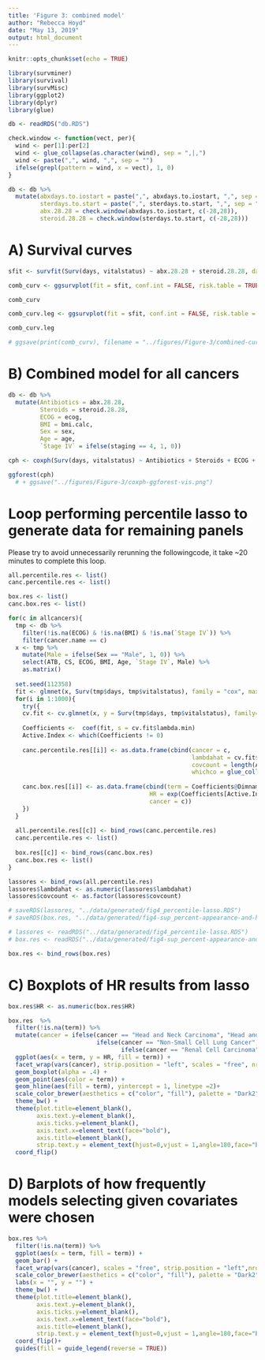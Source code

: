 ```yaml
---
title: 'Figure 3: combined model'
author: "Rebecca Hoyd"
date: "May 13, 2019"
output: html_document
---
```


```r
knitr::opts_chunk$set(echo = TRUE)

library(survminer)
library(survival)
library(survMisc)
library(ggplot2)
library(dplyr)
library(glue)
```


```r
db <- readRDS("db.RDS")
```

```r
check.window <- function(vect, per){
  wind <- per[1]:per[2]
  wind <- glue_collapse(as.character(wind), sep = ",|,")
  wind <- paste(",", wind, ",", sep = "")
  ifelse(grepl(pattern = wind, x = vect), 1, 0)
}

db <- db %>%
  mutate(abxdays.to.iostart = paste(",", abxdays.to.iostart, ",", sep = ""),
         sterdays.to.start = paste(",", sterdays.to.start, ",", sep = ""),
         abx.28.28 = check.window(abxdays.to.iostart, c(-28,28)),
         steroid.28.28 = check.window(sterdays.to.start, c(-28,28)))
```

# A) Survival curves
```r
sfit <- survfit(Surv(days, vitalstatus) ~ abx.28.28 + steroid.28.28, data = db)

comb_curv <- ggsurvplot(fit = sfit, conf.int = FALSE, risk.table = TRUE, pval = TRUE, ylab = "", legend = "none", legend.title = "", legend.labs = c("ATB, Steroids=0", "ATB=0,Steroids=1", "ATB=1,Steroids=0", "ATB,Steroids = 1"), font.legend = c(12), fontsize = 6, xlab = "Days", pval.coord = c(0,0.08), palette = "Dark2")

comb_curv
```

```r
comb_curv.leg <- ggsurvplot(fit = sfit, conf.int = FALSE, risk.table = TRUE, pval = TRUE, legend = "right", legend.title = "", legend.labs = c("ATB, Steroids=0", "ATB=0,Steroids=1", "ATB=1,Steroids=0", "ATB,Steroids = 1"), font.legend = c(12), fontsize = 6, xlab = "Days", pval.coord = c(0,0.08), palette = "Dark2")

comb_curv.leg
```

```r
# ggsave(print(comb_curv), filename = "../figures/Figure-3/combined-curve.png", device = "png")
```

# B) Combined model for all cancers
```r
db <- db %>%
  mutate(Antibiotics = abx.28.28,
         Steroids = steroid.28.28,
         ECOG = ecog,
         BMI = bmi.calc,
         Sex = sex,
         Age = age,
         `Stage IV` = ifelse(staging == 4, 1, 0))

cph <- coxph(Surv(days, vitalstatus) ~ Antibiotics + Steroids + ECOG + `Stage IV` + BMI + Sex + Age, data = db)

ggforest(cph) 
  # + ggsave("../figures/Figure-3/coxph-ggforest-vis.png")
```


# Loop performing percentile lasso to generate data for remaining panels

Please try to avoid unnecessarily rerunning the followingcode, it take ~20 minutes to complete this loop.
```r
all.percentile.res <- list()
canc.percentile.res <- list()

box.res <- list()
canc.box.res <- list()

for(c in allcancers){
  tmp <- db %>%
    filter(!is.na(ECOG) & !is.na(BMI) & !is.na(`Stage IV`)) %>%
    filter(cancer.name == c)
  x <- tmp %>%
    mutate(Male = ifelse(Sex == "Male", 1, 0)) %>%
    select(ATB, CS, ECOG, BMI, Age, `Stage IV`, Male) %>%
    as.matrix()
  
  set.seed(112358)
  fit <- glmnet(x, Surv(tmp$days, tmp$vitalstatus), family = "cox", maxit = 1000)
  for(i in 1:1000){
    try({
    cv.fit <- cv.glmnet(x, y = Surv(tmp$days, tmp$vitalstatus), family="cox", maxit = 1000)
    
    Coefficients <-  coef(fit, s = cv.fit$lambda.min)
    Active.Index <- which(Coefficients != 0)
    
    canc.percentile.res[[i]] <- as.data.frame(cbind(cancer = c,
                                                    lambdahat = cv.fit$lambda.min,
                                                    covcount = length(Active.Index),
                                                    whichco = glue_collapse(Coefficients@Dimnames[[1]][Active.Index],
                                                                            sep = "+")))
    canc.box.res[[i]] <- as.data.frame(cbind(term = Coefficients@Dimnames[[1]][Active.Index], 
                                        HR = exp(Coefficients[Active.Index]),
                                        cancer = c))
    })
  }
  
  all.percentile.res[[c]] <- bind_rows(canc.percentile.res)
  canc.percentile.res <- list()
  
  box.res[[c]] <- bind_rows(canc.box.res)
  canc.box.res <- list()
}

lassores <- bind_rows(all.percentile.res)
lassores$lambdahat <- as.numeric(lassores$lambdahat)
lassores$covcount <- as.factor(lassores$covcount)

# saveRDS(lassores, "../data/generated/fig4_percentile-lasso.RDS")
# saveRDS(box.res, "../data/generated/fig4-sup_percent-appearance-and-hr_boxplots")
```

```r
# lassores <- readRDS("../data/generated/fig4_percentile-lasso.RDS")
# box.res <- readRDS("../data/generated/fig4-sup_percent-appearance-and-hr_boxplots.RDS")
```

```r
box.res <- bind_rows(box.res)
```

# C) Boxplots of HR results from lasso

```r
box.res$HR <- as.numeric(box.res$HR)

box.res  %>%
  filter(!is.na(term)) %>%
  mutate(cancer = ifelse(cancer == "Head and Neck Carcinoma", "Head and Neck \nCarcinoma", 
                         ifelse(cancer == "Non-Small Cell Lung Cancer", "Non-Small Cell \nLung Cancer", 
                                ifelse(cancer == "Renal Cell Carcinoma", "Renal Cell \nCarcinoma", cancer)))) %>%
  ggplot(aes(x = term, y = HR, fill = term)) +
  facet_wrap(vars(cancer), strip.position = "left", scales = "free", nrow = 9) + 
  geom_boxplot(alpha = .4) +
  geom_point(aes(color = term)) +
  geom_hline(aes(fill = term), yintercept = 1, linetype =2)+
  scale_color_brewer(aesthetics = c("color", "fill"), palette = "Dark2") +
  theme_bw() +
  theme(plot.title=element_blank(),
        axis.text.y=element_blank(),
        axis.ticks.y=element_blank(),
        axis.text.x=element_text(face="bold"),
        axis.title=element_blank(),
        strip.text.y = element_text(hjust=0,vjust = 1,angle=180,face="bold", size = 12)) +
  coord_flip() 
```


# D) Barplots of how frequently models selecting given covariates were chosen

```r
box.res %>%
  filter(!is.na(term)) %>%
  ggplot(aes(x = term, fill = term)) + 
  geom_bar() +
  facet_wrap(vars(cancer), scales = "free", strip.position = "left",nrow = 9) +
  scale_color_brewer(aesthetics = c("color", "fill"), palette = "Dark2", name = "Covariate") +
  labs(x = "", y = "") +
  theme_bw() +
  theme(plot.title=element_blank(),
        axis.text.y=element_blank(),
        axis.ticks.y=element_blank(),
        axis.text.x=element_text(face="bold"),
        axis.title=element_blank(),
        strip.text.y = element_text(hjust=0,vjust = 1,angle=180,face="bold")) +
  coord_flip()+
  guides(fill = guide_legend(reverse = TRUE)) 
```